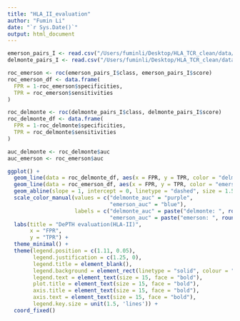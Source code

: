 ```yaml
---
title: "HLA_II_evaluation"
author: "Fumin Li"
date: "`r Sys.Date()`"
output: html_document
---
```


```r
emerson_pairs_I <- read.csv("/Users/fuminli/Desktop/HLA_TCR_clean/data/emerson_pairs_I.csv")
delmonte_pairs_I <- read.csv("/Users/fuminli/Desktop/HLA_TCR_clean/data/delmonte_pairs_I.csv")
```

```r
roc_emerson <- roc(emerson_pairs_I$class, emerson_pairs_I$score)
roc_emerson_df <- data.frame(
  FPR = 1-roc_emerson$specificities,
  TPR = roc_emerson$sensitivities
)
```

```r
roc_delmonte <- roc(delmonte_pairs_I$class, delmonte_pairs_I$score)
roc_delmonte_df <- data.frame(
  FPR = 1-roc_delmonte$specificities,
  TPR = roc_delmonte$sensitivities
)
```

```r
auc_delmonte <- roc_delmonte$auc
auc_emerson <- roc_emerson$auc
```

```r
ggplot() +
  geom_line(data = roc_delmonte_df, aes(x = FPR, y = TPR, color = "delmonte_auc"), size = 1.5) +
  geom_line(data = roc_emerson_df, aes(x = FPR, y = TPR, color = "emerson_auc"), size = 1.5) +
  geom_abline(slope = 1, intercept = 0, linetype = "dashed", size = 1.5) +
  scale_color_manual(values = c("delmonte_auc" = "purple",
                                "emerson_auc" = "blue"),
                     labels = c("delmonte_auc" = paste("delmonte: ", round(auc_delmonte, 2)),
                                "emerson_auc" = paste("emerson: ", round(auc_emerson, 2)))) +
  labs(title = "DePTH evaluation(HLA-II)",
       x = "FPR",
       y = "TPR") +
  theme_minimal() +
  theme(legend.position = c(1.11, 0.05), 
        legend.justification = c(1.25, 0), 
        legend.title = element_blank(),
        legend.background = element_rect(linetype = "solid", colour = "black"),
        legend.text = element_text(size = 15, face = "bold"),
        plot.title = element_text(size = 15, face = "bold"),
        axis.title = element_text(size = 15, face = "bold"),
        axis.text = element_text(size = 15, face = "bold"),
        legend.key.size = unit(1.5, 'lines')) + 
  coord_fixed()
```


